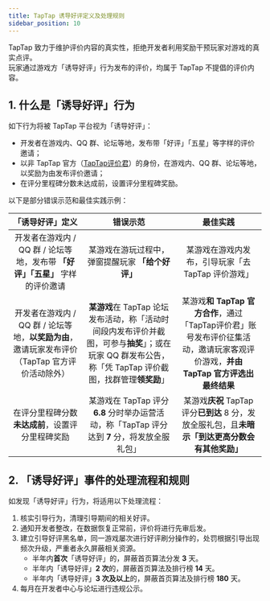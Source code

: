 ```yaml
---
title: TapTap 诱导好评定义及处理规则
sidebar_position: 10
---
```

 
TapTap 致力于维护评价内容的真实性，拒绝开发者利用奖励干预玩家对游戏的真实点评。  
玩家通过游戏方「诱导好评」行为发布的评价，均属于 TapTap 不提倡的评价内容。  

## 1. 什么是「诱导好评」行为

如下行为将被 TapTap 平台视为「诱导好评」：  
- 开发者在游戏内、QQ 群、论坛等地，发布带「好评」「五星」等字样的评价邀请；  
- 以非 TapTap 官方（[TapTap评价君](https://www.taptap.cn/user/83544660)）的身份，在游戏内、QQ 群、论坛等地，以奖励为由发布评价邀请；  
- 在评分里程碑分数未达成前，设置评分里程碑奖励。  

以下是部分错误示范和最佳实践示例：

| **「诱导好评」定义**                                         | **错误示范**                                                                         | **最佳实践**                                                                |
|:----------------------------------------------------:|:--------------------------------------------------------------------------------:|:-----------------------------------------------------------------------:|
| 开发者在游戏内 / QQ 群 / 论坛等地，发布带 **「好评」「五星」** 字样的评价邀请              | 某游戏在游玩过程中，弹窗提醒玩家 **「给个好评」**                                                           | 某游戏在游戏内发布，引导玩家「去 TapTap 评价游戏」                                           |
| 开发者在游戏内 / QQ 群 / 论坛等地，**以奖励为由**，邀请玩家发布评价（TapTap 官方评价活动除外） | **某游戏**在 TapTap 论坛发布活动，称「活动时间段内发布评价并截图，可参与**抽奖**」；或在玩家 QQ 群发布公告，称「凭 TapTap 评价截图，找群管理**领奖励**」 | 某游戏**和 TapTap 官方合作**，通过「TapTap评价君」账号发布评价征集活动，邀请玩家客观评价游戏，**并由 TapTap 官方评选出最终结果** |
| 在评分里程碑分数**未达成前**，设置评分里程碑奖励                               | 某游戏在 TapTap 评分 **6.8** 分时举办运营活动，称「TapTap 评分达到 **7** 分，将发放全服礼包」                           | 某游戏**庆祝** TapTap 评分**已到达** 8 分，发放全服礼包，且**未暗示「到达更高分数会有其他奖励」**                        |

## 2. 「诱导好评」事件的处理流程和规则

如发现「诱导好评」行为，将适用以下处理流程：

1. 核实引导行为，清理引导期间的相关好评。  
2. 通知开发者整改，在数据恢复正常前，评价将进行先审后发。  
3. 建立引导好评黑名单，同一游戏屡次进行好评刷分操作的，处罚根据引导出现频次升级，严重者永久屏蔽相关资源。  
    - 半年内**首次**「诱导好评」的，屏蔽首页算法分发 **3** 天。  
    - 半年内「诱导好评」**2 次**的，屏蔽首页算法及排行榜 **14** 天。  
    - 半年内「诱导好评」**3 次及以上**的，屏蔽首页算法及排行榜 **180** 天。  
4. 每月在开发者中心与论坛进行违规公示。
